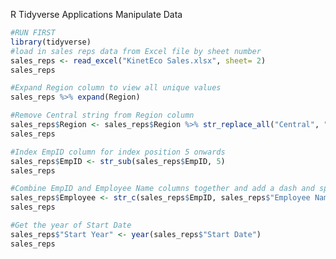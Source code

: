 R Tidyverse Applications
Manipulate Data

```r
#RUN FIRST
library(tidyverse)
#load in sales reps data from Excel file by sheet number
sales_reps <- read_excel("KinetEco Sales.xlsx", sheet= 2)
sales_reps
```

```r
#Expand Region column to view all unique values
sales_reps %>% expand(Region)
```

```r
#Remove Central string from Region column
sales_reps$Region <- sales_reps$Region %>% str_replace_all("Central", "")
sales_reps
```


```r
#Index EmpID column for index position 5 onwards
sales_reps$EmpID <- str_sub(sales_reps$EmpID, 5)
sales_reps
```

```r
#Combine EmpID and Employee Name columns together and add a dash and space between them
sales_reps$Employee <- str_c(sales_reps$EmpID, sales_reps$"Employee Name", sep= "- ") 
sales_reps
```

```r
#Get the year of Start Date
sales_reps$"Start Year" <- year(sales_reps$"Start Date")
sales_reps
```



